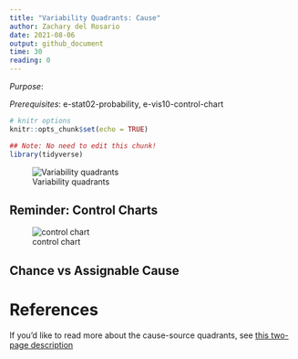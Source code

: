 ```yaml
---
title: "Variability Quadrants: Cause"
author: Zachary del Rosario
date: 2021-08-06
output: github_document
time: 30
reading: 0
---
```


*Purpose*: 

*Prerequisites*: e-stat02-probability, e-vis10-control-chart

```r
# knitr options
knitr::opts_chunk$set(echo = TRUE)
```

```r
## Note: No need to edit this chunk!
library(tidyverse)
```

![Variability quadrants](./images/cause-source-quadrants.png)

## Reminder: Control Charts

![control chart](./images/control-chart.png)


## Chance vs Assignable Cause

<!-- include-exit-ticket -->

# References

If you'd like to read more about the cause-source quadrants, see [this two-page description](https://www.zdelrosario.com/media/zdr-cause-source-2.pdf)
